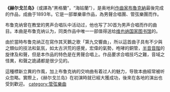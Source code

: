 {{Unreferenced|time=2020-01-23T02:58:21+00:00}}
'''《赫尔戈兰岛》'''（或譯為“黑格蘭”，“海姑蘭”），是奥地利[[作曲家|作曲家]][[布魯克納|布魯克納]]最後完成的作品，成曲于1893年。它是一部單樂章作品，為男聲合唱團、管弦樂團而作。

布鲁克纳曾在教堂的男声合唱队中活动过，他也写了30首为男声合唱而作的曲目。本曲是布鲁克纳认为，同类作品中唯一一部值得送给[[维也纳国家图书馆|维也纳国家图书馆]]的。

由於當時布鲁克纳正在寫作其天鵝之歌「第九交響曲」，所以這首曲子具有不少與之類似的技法和氣氛，如太古洪荒的感覺，宏偉的氣勢，咆哮的銅管，[[半音音階|半音音階]]的旋律及和聲，但是本作品的特色是在男聲合唱上。作品要求合唱技巧之難，音域之怪異，和聲之詭譎都是很少见的。

這種標新立異的作風，加上布鲁克纳的交响曲有着过人的魅力，导致本曲經常被听众忽略。實際上，《赫尔戈兰岛》在初演時就已經大獲成功，後來在各地的演出也受到歡迎。
{{德語愛國主義歌曲}}
[[category:管弦樂曲|category:管弦樂曲]]